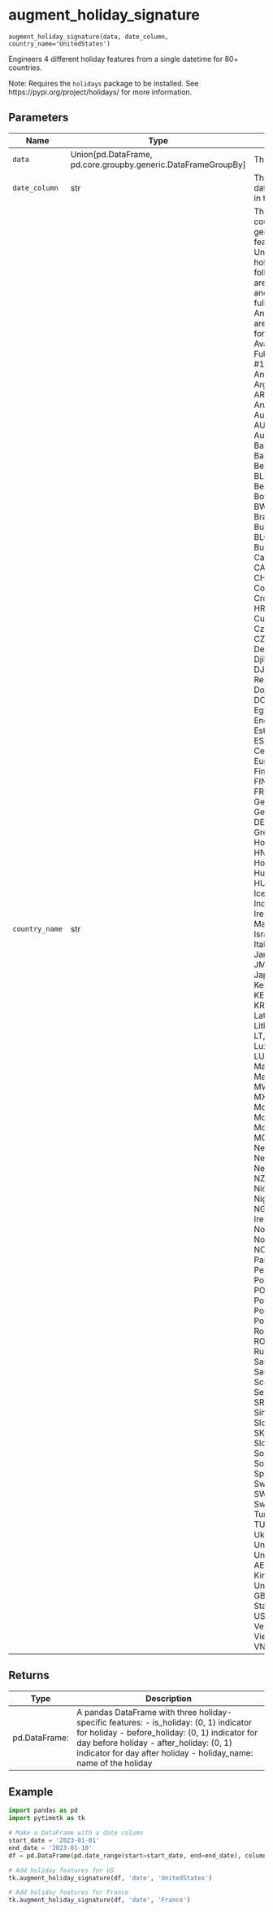 # augment_holiday_signature { #pytimetk.augment_holiday_signature }

`augment_holiday_signature(data, date_column, country_name='UnitedStates')`

Engineers 4 different holiday features from a single datetime for 80+ countries.

Note: Requires the `holidays` package to be installed. See 
      https://pypi.org/project/holidays/ for more information.

## Parameters

| Name           | Type                                                            | Description                                                                                                                                                                                                                                                                                                                                                                                                                                                                                                                                                                                                                                                                                                                                                                                                                                                                                                                                                                                                                                                                                                                                                                                                                                                                                                                                                                                                                                                                                                                                                                                                                                                                                                                                                                                                                                                                                                                                                                                                                                                                                                                                                                                                                                                                                                                                                                                                                                                                                                                                                                                                                                                                                                                                                                                                                                                                                                                                                                                                                                                                                                                                                                                                                                                                                                                                                                                                                                                                                                                                                                                                                                                                                                                                                                                                                                                                                                                                                                                                                                                                                                                                                                                                                                                                                                                                                                                                                                                                                                                                                                                                                                                                                                                                                                                                                                                                                                                                                                                                                                                                                                                                                                                                                                                        | Default          |
|----------------|-----------------------------------------------------------------|--------------------------------------------------------------------------------------------------------------------------------------------------------------------------------------------------------------------------------------------------------------------------------------------------------------------------------------------------------------------------------------------------------------------------------------------------------------------------------------------------------------------------------------------------------------------------------------------------------------------------------------------------------------------------------------------------------------------------------------------------------------------------------------------------------------------------------------------------------------------------------------------------------------------------------------------------------------------------------------------------------------------------------------------------------------------------------------------------------------------------------------------------------------------------------------------------------------------------------------------------------------------------------------------------------------------------------------------------------------------------------------------------------------------------------------------------------------------------------------------------------------------------------------------------------------------------------------------------------------------------------------------------------------------------------------------------------------------------------------------------------------------------------------------------------------------------------------------------------------------------------------------------------------------------------------------------------------------------------------------------------------------------------------------------------------------------------------------------------------------------------------------------------------------------------------------------------------------------------------------------------------------------------------------------------------------------------------------------------------------------------------------------------------------------------------------------------------------------------------------------------------------------------------------------------------------------------------------------------------------------------------------------------------------------------------------------------------------------------------------------------------------------------------------------------------------------------------------------------------------------------------------------------------------------------------------------------------------------------------------------------------------------------------------------------------------------------------------------------------------------------------------------------------------------------------------------------------------------------------------------------------------------------------------------------------------------------------------------------------------------------------------------------------------------------------------------------------------------------------------------------------------------------------------------------------------------------------------------------------------------------------------------------------------------------------------------------------------------------------------------------------------------------------------------------------------------------------------------------------------------------------------------------------------------------------------------------------------------------------------------------------------------------------------------------------------------------------------------------------------------------------------------------------------------------------------------------------------------------------------------------------------------------------------------------------------------------------------------------------------------------------------------------------------------------------------------------------------------------------------------------------------------------------------------------------------------------------------------------------------------------------------------------------------------------------------------------------------------------------------------------------------------------------------------------------------------------------------------------------------------------------------------------------------------------------------------------------------------------------------------------------------------------------------------------------------------------------------------------------------------------------------------------------------------------------------------------------------------------------------------------------------|------------------|
| `data`         | Union\[pd.DataFrame, pd.core.groupby.generic.DataFrameGroupBy\] | The input DataFrame.                                                                                                                                                                                                                                                                                                                                                                                                                                                                                                                                                                                                                                                                                                                                                                                                                                                                                                                                                                                                                                                                                                                                                                                                                                                                                                                                                                                                                                                                                                                                                                                                                                                                                                                                                                                                                                                                                                                                                                                                                                                                                                                                                                                                                                                                                                                                                                                                                                                                                                                                                                                                                                                                                                                                                                                                                                                                                                                                                                                                                                                                                                                                                                                                                                                                                                                                                                                                                                                                                                                                                                                                                                                                                                                                                                                                                                                                                                                                                                                                                                                                                                                                                                                                                                                                                                                                                                                                                                                                                                                                                                                                                                                                                                                                                                                                                                                                                                                                                                                                                                                                                                                                                                                                                                               | _required_       |
| `date_column`  | str                                                             | The name of the datetime-like column in the DataFrame.                                                                                                                                                                                                                                                                                                                                                                                                                                                                                                                                                                                                                                                                                                                                                                                                                                                                                                                                                                                                                                                                                                                                                                                                                                                                                                                                                                                                                                                                                                                                                                                                                                                                                                                                                                                                                                                                                                                                                                                                                                                                                                                                                                                                                                                                                                                                                                                                                                                                                                                                                                                                                                                                                                                                                                                                                                                                                                                                                                                                                                                                                                                                                                                                                                                                                                                                                                                                                                                                                                                                                                                                                                                                                                                                                                                                                                                                                                                                                                                                                                                                                                                                                                                                                                                                                                                                                                                                                                                                                                                                                                                                                                                                                                                                                                                                                                                                                                                                                                                                                                                                                                                                                                                                             | _required_       |
| `country_name` | str                                                             | The name of the country for which to generate holiday features. Defaults  to United States holidays, but the following countries are currently  available and accessible by the full name or ISO code:      Any of the following are acceptable keys for `country_name`:      Available Countries:    Full Country, Abrv. #1,   #2,   #3     Angola:                 Angola,             AO,   AGO,      Argentina:              Argentina,          AR,   ARG,     Aruba:                  Aruba,              AW,   ABW,     Australia:              Australia,          AU,   AUS,      Austria:                Austria,            AT,   AUT,      Bangladesh:             Bangladesh,         BD,   BGD,     Belarus:                Belarus,            BY,   BLR,     Belgium:                Belgium,            BE,   BEL,     Botswana:               Botswana,           BW,   BWA,     Brazil:                 Brazil,             BR,   BRA,     Bulgaria:               Bulgaria,           BG,   BLG,     Burundi:                Burundi,            BI,   BDI,     Canada:                 Canada,             CA,   CAN,     Chile:                  Chile,              CL,   CHL,     Colombia:               Colombia,           CO,   COL,     Croatia:                Croatia,            HR,   HRV,     Curacao:                Curacao,            CW,   CUW,     Czechia:                Czechia,            CZ,   CZE,     Denmark:                Denmark,            DK,   DNK,     Djibouti:               Djibouti,           DJ,   DJI,     Dominican Republic:     DominicanRepublic,  DO,   DOM,     Egypt:                  Egypt,              EG,   EGY,     England:                England,     Estonia:                Estonia,            EE,   EST,     European Central Bank:  EuropeanCentralBank,     Finland:                Finland,            FI,   FIN,     France:                 France,             FR,   FRA,     Georgia:                Georgia,            GE,   GEO,     Germany:                Germany,            DE,   DEU,     Greece:                 Greece,             GR,   GRC,     Honduras:               Honduras,           HN,   HND,     Hong Kong:              HongKong,           HK,   HKG,     Hungary:                Hungary,            HU,   HUN,     Iceland:                Iceland,            IS,   ISL,     India:                  India,              IN,   IND,     Ireland:                Ireland,            IE,   IRL,     Isle Of Man:            IsleOfMan,     Israel:                 Israel,             IL,   ISR,     Italy:                  Italy,              IT,   ITA,     Jamaica:                Jamaica,            JM,   JAM,     Japan:                  Japan,              JP,   JPN,     Kenya:                  Kenya,              KE,   KEN,     Korea:                  Korea,              KR,   KOR,     Latvia:                 Latvia,             LV,   LVA,     Lithuania:              Lithuania,          LT,   LTU,     Luxembourg:             Luxembourg,         LU,   LUX,     Malaysia:               Malaysia,           MY,   MYS,     Malawi:                 Malawi,             MW,   MWI,     Mexico:                 Mexico,             MX,   MEX,     Morocco:                Morocco,            MA,   MOR,     Mozambique:             Mozambique,         MZ,   MOZ,     Netherlands:            Netherlands,        NL,   NLD,     NewZealand:             NewZealand,         NZ,   NZL,     Nicaragua:              Nicaragua,          NI,   NIC,     Nigeria:                Nigeria,            NG,   NGA,     Northern Ireland:       NorthernIreland,     Norway:                 Norway,             NO,   NOR,     Paraguay:               Paraguay,           PY,   PRY,     Peru:                   Peru,               PE,   PER,     Poland:                 Poland,             PL,   POL,     Portugal:               Portugal,           PT,   PRT,     Portugal Ext:           PortugalExt,        PTE,     Romania:                Romania,            RO,   ROU,     Russia:                 Russia,             RU,   RUS,     Saudi Arabia:           SaudiArabia,        SA,   SAU,     Scotland:               Scotland,     Serbia:                 Serbia,             RS,   SRB,     Singapore:              Singapore,          SG,   SGP,     Slovokia:               Slovokia,           SK,   SVK,     Slovenia:               Slovenia,           SI,   SVN,     South Africa:           SouthAfrica,        ZA,   ZAF,     Spain:                  Spain,              ES,   ESP,     Sweden:                 Sweden,             SE,   SWE,      Switzerland:            Switzerland,        CH,   CHE,     Turkey:                 Turkey,             TR,   TUR,     Ukraine:                Ukraine,            UA,   UKR,     United Arab Emirates:   UnitedArabEmirates, AE,   ARE,     United Kingdom:         UnitedKingdom,      GB,   GBR,   UK,     United States:          UnitedStates,       US,   USA,     Venezuela:              Venezuela,          YV,   VEN,     Vietnam:                Vietnam,            VN,   VNM,     Wales:                  Wales | `'UnitedStates'` |

## Returns

| Type          | Description                                                                                                                                                                                                                                               |
|---------------|-----------------------------------------------------------------------------------------------------------------------------------------------------------------------------------------------------------------------------------------------------------|
| pd.DataFrame: | A pandas DataFrame with three holiday-specific features: - is_holiday: (0, 1) indicator for holiday - before_holiday: (0, 1) indicator for day before holiday - after_holiday: (0, 1) indicator for day after holiday - holiday_name: name of the holiday |

## Example

```python
import pandas as pd
import pytimetk as tk

# Make a DataFrame with a date column
start_date = '2023-01-01'
end_date = '2023-01-10'
df = pd.DataFrame(pd.date_range(start=start_date, end=end_date), columns=['date'])

# Add holiday features for US
tk.augment_holiday_signature(df, 'date', 'UnitedStates')
```

```python
# Add holiday features for France
tk.augment_holiday_signature(df, 'date', 'France')
```